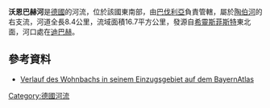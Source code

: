 {{Coord|49|18|35.17|N|10|11|5.64|E|display=title}}

'''沃恩巴赫河'''是[[德國|德國]]的河流，位於該國東南部，由[[巴伐利亞|巴伐利亞]]負責管轄，屬於[[陶伯河|陶伯河]]的右支流，河道全長8.4公里，流域面積16.7平方公里，發源自[[希靈斯菲斯特|希靈斯菲斯特]]東北面，河口處在[[迪巴赫|迪巴赫]]。

==參考資料==
* [http://geoportal.bayern.de/bayernatlas/default?lon=4370850.5&lat=5464452.0&zoom=9&base=951 Verlauf des Wohnbachs in seinem Einzugsgebiet auf dem BayernAtlas]

{{Germany-geo-stub}}
[[Category:德國河流|Category:德國河流]]